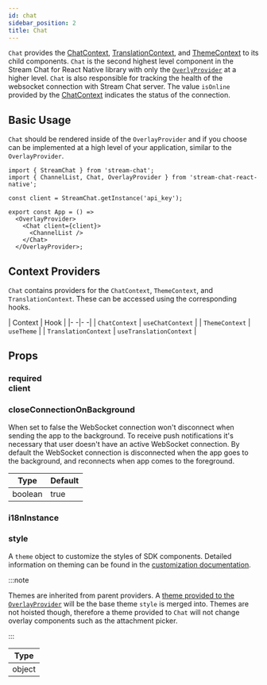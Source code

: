 ```yaml
---
id: chat
sidebar_position: 2
title: Chat
---
```



`Chat` provides the [ChatContext](../contexts/chat_context.mdx), [TranslationContext](../contexts/translation_context.mdx), and [ThemeContext](../contexts/theme_context.mdx) to its child components.
`Chat` is the second highest level component in the Stream Chat for React Native library with only the [`OverlyProvider`](./overlay_provider.mdx) at a higher level.
`Chat` is also responsible for tracking the health of the websocket connection with Stream Chat server.
The value `isOnline` provided by the [ChatContext](../contexts/chat_context.mdx#isonline) indicates the status of the connection.

## Basic Usage

`Chat` should be rendered inside of the `OverlayProvider` and if you choose can be implemented at a high level of your application, similar to the `OverlayProvider`.

```tsx {8,10}
import { StreamChat } from 'stream-chat'; 
import { ChannelList, Chat, OverlayProvider } from 'stream-chat-react-native';

const client = StreamChat.getInstance('api_key');

export const App = () =>
  <OverlayProvider>
    <Chat client={client}>
      <ChannelList />
    </Chat>
  </OverlayProvider>;
```

## Context Providers

`Chat` contains providers for the `ChatContext`, `ThemeContext`, and `TranslationContext`.
These can be accessed using the corresponding hooks.

| Context | Hook |
|- -|- -|
| `ChatContext` | `useChatContext` |
| `ThemeContext` | `useTheme` |
| `TranslationContext` | `useTranslationContext` |

## Props

### <div class="label required">required</div> **client**

<Client />

### closeConnectionOnBackground

When set to false the WebSocket connection won't disconnect when sending the app to the background.
To receive push notifications it's necessary that user doesn't have an active WebSocket connection.
By default the WebSocket connection is disconnected when the app goes to the background, and reconnects when app comes to the foreground.

| Type | Default |
| - | - |
| boolean | true |

### i18nInstance

<I18nInstance />

### style

A `theme` object to customize the styles of SDK components.
Detailed information on theming can be found in the [customization documentation](../customization/theming.mdx).

:::note

Themes are inherited from parent providers.
A [theme provided to the `OverlayProvider`](./overlay_provider.mdx#value) will be the base theme `style` is merged into.
Themes are not hoisted though, therefore a theme provided to `Chat` will not change overlay components such as the attachment picker.

:::


| Type |
| - |
| object |